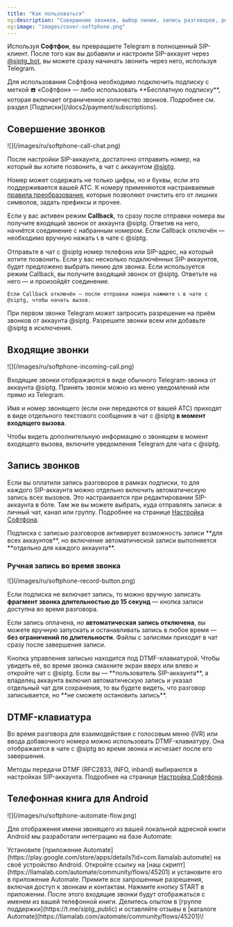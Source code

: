 ```yaml
---
title: "Как пользоваться"
og:description: "Совершение звонков, выбор линии, запись разговоров, режим Callback, входящие вызовы и телефонная книга Android."
og:image: "images/cover-softphone.png"
---
```


Используя **Софтфон**, вы превращаете Telegram в полноценный SIP-клиент. После того как вы добавили и настроили SIP-аккаунт через [@siptg_bot](https://t.me/siptg_bot?start=utm_docs), вы можете сразу начинать звонить через него, используя Telegram.

<Info>
  Для использования Софтфона необходимо подключить подписку с меткой ☎️ «Софтфон» — либо использовать **Бесплатную подписку**, которая включает ограниченное количество звонков. Подробнее см. раздел [Подписки](/docs2/payment/subscriptions).
</Info>

## Совершение звонков

<Frame caption="Интерфейс чата с @siptg и кнопкой вызова">
  ![](/images/ru/softphone-call-chat.png)
</Frame>

После настройки SIP-аккаунта, достаточно отправить номер, на который вы хотите позвонить, в чат с аккаунтом [@siptg](https://t.me/siptg?start=utm_docs).

Номер может содержать не только цифры, но и буквы, если это поддерживается вашей АТС. К номеру применяются настраиваемые [правила преобразования](/docs2/softphone/settings#преобразование-номеров), которые позволяют очистить его от лишних символов, задать префиксы и прочее.

Если у вас активен режим **Callback**, то сразу после отправки номера вы получите входящий звонок от аккаунта @siptg. Ответив на него, начнётся соединение с набранным номером. Если Callback отключён — необходимо вручную нажать 📞 в чате с @siptg.

<Steps>
  <Step title="Отправка номера">
    Отправьте в чат с @siptg номер телефона или SIP-адрес, на который хотите позвонить.
  </Step>
  <Step title="Выбор линии (если их несколько)">
    Если у вас несколько подключённых SIP-аккаунтов, будет предложено выбрать линию для звонка.
  </Step>
  <Step title="Ожидание соединения">
    Если используется режим Callback, вы получите входящий звонок от @siptg. Ответьте на него — и произойдёт соединение.

    Если Callback отключён — после отправки номера нажмите 📞 в чате с @siptg, чтобы начать вызов.
  </Step>
</Steps>

<Tip>
  При первом звонке Telegram может запросить разрешение на приём звонков от аккаунта @siptg. Разрешите звонки всем или добавьте @siptg в исключения.
</Tip>

## Входящие звонки

<Frame caption="Уведомление Telegram о входящем звонке от @siptg">
  ![](/images/ru/softphone-incoming-call.png)
</Frame>

Входящие звонки отображаются в виде обычного Telegram-звонка от аккаунта @siptg. Принять звонок можно из меню уведомлений или прямо из Telegram.

Имя и номер звонящего (если они передаются от вашей АТС) приходят в виде отдельного текстового сообщения в чат с @siptg **в момент входящего вызова**.

<Tip>
  Чтобы видеть дополнительную информацию о звонящем в момент входящего вызова, включите уведомления Telegram для чата с @siptg.
</Tip>

## Запись звонков

Если вы оплатили запись разговоров в рамках подписки, то для каждого SIP-аккаунта можно отдельно включить автоматическую запись всех вызовов. Это настраивается при редактировании SIP-аккаунта в боте. Там же вы можете выбрать, куда отправлять записи: в личный чат, канал или группу. Подробнее на странице [Настройка Софтфона](/docs2/softphone/settings).

<Warning>
  Подписка с записью разговоров активирует возможность записи **для всех аккаунтов**, но включение автоматической записи выполняется **отдельно для каждого аккаунта**.
</Warning>

### Ручная запись во время звонка

<Frame caption="Кнопка записи под DTMF-клавиатурой во время звонка">
  ![](/images/ru/softphone-record-button.png)
</Frame>

Если подписка не включает запись, то можно вручную записать **фрагмент звонка длительностью до 15 секунд** — кнопка записи доступна во время разговора.

Если запись оплачена, но **автоматическая запись отключена**, вы можете вручную запускать и останавливать запись в любое время — **без ограничений по длительности**. Файлы с записями приходят в чат сразу после завершения записи.

<Note>
  Кнопка управления записью находится под DTMF-клавиатурой. Чтобы увидеть её, во время звонка смахните экран вверх или влево и откройте чат с @siptg.
</Note>

<Warning>
  Если вы — **пользователь SIP-аккаунта**, а владелец аккаунта включил автоматическую запись и указал отдельный чат для сохранения, то вы будете видеть, что разговор записывается, но **не сможете остановить запись**.
</Warning>

## DTMF-клавиатура

Во время разговора для взаимодействия с голосовым меню (IVR) или ввода добавочного номера можно использовать DTMF-клавиатуру. Она отображается в чате с @siptg во время звонка и исчезает после его завершения.

Методы передачи DTMF (RFC2833, INFO, inband) выбираются в настройках SIP-аккаунта. Подробнее на странице [Настройка Софтфона](/docs2/softphone/settings).

## Телефонная книга для Android

<Frame caption="Настройка скрипта в Automate для отображения имени звонящего">
  ![](/images/ru/softphone-automate-flow.png)
</Frame>

Для отображения имени звонящего из вашей локальной адресной книги Android мы разработали интеграцию на базе Automate:

<Steps>
  <Step title="Установка приложения Automate">
    Установите [приложение Automate](https://play.google.com/store/apps/details?id=com.llamalab.automate) на своё устройство Android.
  </Step>
  <Step title="Установка скрипта SIP.TG">
    Откройте ссылку на [наш скрипт](https://llamalab.com/automate/community/flows/45201) и установите его в приложение Automate.
  </Step>
  <Step title="Предоставление разрешений">
    Примите все запрошенные разрешения, включая доступ к звонкам и контактам.
  </Step>
  <Step title="Запуск">
    Нажмите кнопку START в приложении. После этого входящие звонки будут отображаться с именем из вашей телефонной книги.
  </Step>
</Steps>

<Tip>
  Делитесь опытом в [группе поддержки](https://t.me/siptg_public) и оставляйте отзывы в [каталоге Automate](https://llamalab.com/automate/community/flows/45201)\!
</Tip>